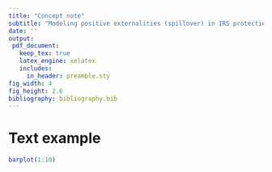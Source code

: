 ```yaml
---
title: "Concept note"
subtitle: "Modeling positive externalities (spillover) in IRS protection"
date: ''
output: 
 pdf_document:
   keep_tex: true
   latex_engine: xelatex
   includes:
     in_header: preamble.sty
fig_width: 4
fig_height: 2.6
bibliography: bibliography.bib
---
```


# Text example 

```r

barplot(1:10)

```